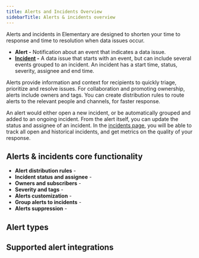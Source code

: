 ```yaml
---
title: Alerts and Incidents Overview
sidebarTitle: Alerts & incidents overview
---
```


<Snippet file="cloud/cloud-feature-tag.mdx" />

Alerts and incidents in Elementary are designed to shorten your time to response and time to resolution when data issues occur.

- **Alert -** Notification about an event that indicates a data issue.
- **[Incident](/features/alerts-and-incidents/incidents) -** A data issue that starts with an event, but can include several events grouped to an incident. An incident has a start time, status, severity, assignee and end time. 

Alerts provide information and context for recipients to quickly triage, prioritize and resolve issues. 
For collaboration and promoting ownership, alerts include owners and tags. 
You can create distribution rules to route alerts to the relevant people and channels, for faster response. 

An alert would either open a new incident, or be automatically grouped and added to an ongoing incident.
From the alert itself, you can update the status and assignee of an incident. In the [incidents page](/features/alerts-and-incidents/incident-management),
you will be able to track all open and historical incidents, and get metrics on the quality of your response.

## Alerts & incidents core functionality 

- **Alert distribution rules** - 
- **Incident status and assignee** -
- **Owners and subscribers** -
- **Severity and tags** -
- **Alerts customization** -
- **Group alerts to incidents** -
- **Alerts suppression** -

## Alert types

<Snippet file="cloud/features/alerts-and-incidents/alert-types.mdx" />

## Supported alert integrations

<Snippet file="cloud/integrations/cards-groups/alerts-destination-cards.mdx" />